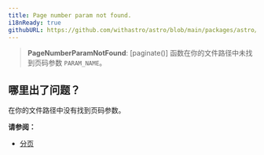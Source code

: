 ```yaml
---
title: Page number param not found.
i18nReady: true
githubURL: https://github.com/withastro/astro/blob/main/packages/astro/src/core/errors/errors-data.ts
---
```


> **PageNumberParamNotFound**: [paginate()] 函数在你的文件路径中未找到页码参数 `PARAM_NAME`。

## 哪里出了问题？

在你的文件路径中没有找到页码参数。

**请参阅：**

- [分页](/zh-cn/guides/routing/#分页)
